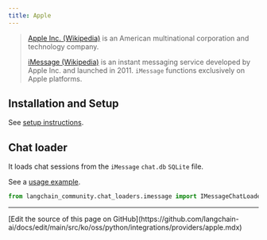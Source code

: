 ```yaml
---
title: Apple
---
```


>[Apple Inc. (Wikipedia)](https://en.wikipedia.org/wiki/Apple_Inc.) is an American
> multinational corporation and technology company.
>
> [iMessage (Wikipedia)](https://en.wikipedia.org/wiki/IMessage) is an instant
> messaging service developed by Apple Inc. and launched in 2011.
> `iMessage` functions exclusively on Apple platforms.

## Installation and Setup

See [setup instructions](/oss/python/integrations/chat_loaders/imessage).

## Chat loader

It loads chat sessions from the `iMessage` `chat.db` `SQLite` file.

See a [usage example](/oss/python/integrations/chat_loaders/imessage).

```python
from langchain_community.chat_loaders.imessage import IMessageChatLoader
```

---

<Callout icon="pen-to-square" iconType="regular">
  [Edit the source of this page on GitHub](https://github.com/langchain-ai/docs/edit/main/src/ko/oss/python/integrations/providers/apple.mdx)
</Callout>
